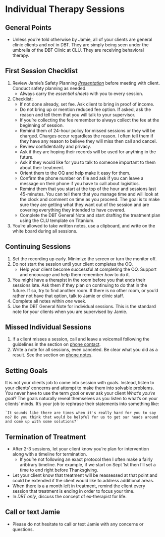 # Individual Therapy Sessions

## General Points

* Unless you're told otherwise by Jamie, all of your clients are general clinic clients and _not_ in DBT.  They are simply being seen under the umbrella of the DBT Clinic at CLU.  They are receiving behavioral therapy.

## First Session Checklist

1. Review Jamie's Safety Planning _[Presentation](https://speakerdeck.com/jdbedics/clu-clinic-orientation-on-safety-planning)_ before meeting with client.  Conduct safety planning as needed. 
    * Always carry the *essential sheets* with you to every session.
2. Checklist:
    * If not done already, set fee. Ask client to bring in proof of income.
    * Do not bring up or mention reduced fee option. If asked, ask the reason and tell them that you will talk to your supervisor.
    * If you're collecting the fee remember to always collect the fee at the beginning of session.
    * Remind them of 24-hour policy for missed sessions or they will be charged.  Charges occur regardless the reason. I often tell them if they have any reason to believe they will miss then call and cancel. 
    * Review confidentiality and privacy.  
    * Ask if they are hoping their records will be used for anything in the future.
    * Ask if they would like for you to talk to someone important to them about their treatment.
    * Orient them to the OQ and help make it easy for them. 
    * Confirm the phone number on file and ask if you can leave a message on their phone if you have to call about logisitics.
    * Remind them that you start at the top of the hour and sessions last 45-minutes.  You can tell them that you manage time and will look at the clock and comment on time as you proceed.  The goal is to make sure they are getting what they want out of the session and are covering everything they intended to have covered.
    * Complete the DBT General Note and start drafting the treatment plan using the CLU template on Titanium.

3. You're allowed to take written notes, use a clipboard, and write on the white board during all sessions.  

## Continuing Sessions

1. Set the recording up early.  Minimize the screen or turn the monitor off.
2. Do not start the session until your client completes the OQ.  
    * Help your client become successful at completing the OQ. Support and encourage and help them remember _how_ to do it. 
3. You might have a therapist in the room before you that ends their sessions late.  Ask them if they plan on continuing to do that in the future.  If so, try to find another room.  If there is no other room, or you'd rather not have that option, talk to Jamie or clinic staff.
4. Complete all notes within *one* week. 
5. Use the DBT General Note for individual sessions.  This is the standard note for your clients when you are supervised by Jamie. 

## Missed Individual Sessions

1. If a client misses a session, call and leave a voicemail following the guidelines in the section on [phone contact](phone-contact-with-clients.html).
2. Write a note for all sessions, even canceled.  Be clear what you did as a result. See the section on [phone notes](phone-contact-with-clients.html).
  

## Setting Goals

It is not your clients job to come into session with goals.  Instead, listen to your clients' concerns and attempt to make them into solvable problems. You never have to use the term _goal_ or ever ask your client _What's you're goal_?  The goals naturally reveal themselves as you listen to what's on your clients' minds. It's your job to rephrase their statements into something like:

    `It sounds like there are times when it's really hard for you to say no? Do you think that would be helpful for us to get our heads around and come up with some solutions?`

## Termination of Treatment

* After 2-3 sessions, let your client know you're plan for intervention along with a timeline for termination.
    * If you're not following an exact protocol then I often make a fairly aribtrary timeline.  For example, if we start on Sept 1st then I'll set a time to end right before Thanksgiving.  
* Let your client know that treatment will be reassessed at that point and could be extended if the client would like to address additional areas.
* When there is a a month left in treatment, remind the client every session that treatment is ending in order to focus your time. 
* In _DBT only_, discuss the concept of ex-therapist for life. 

## Call or text Jamie

* Please do not hesitate to call or text Jamie with any concerns or questions.